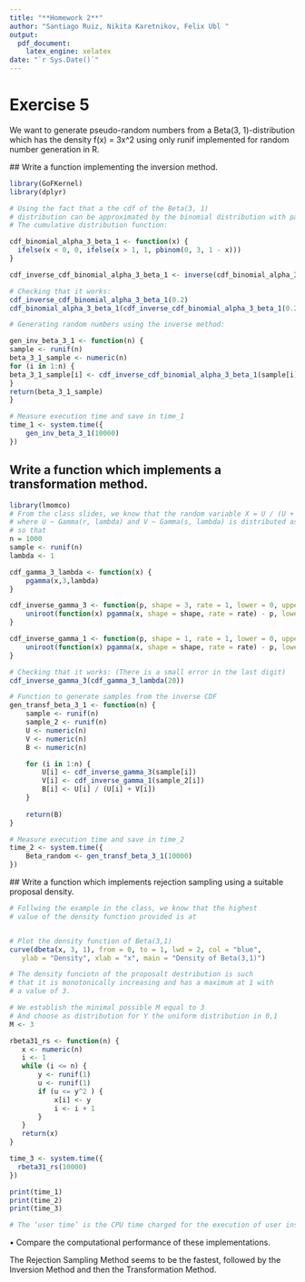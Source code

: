```yaml
---
title: "**Homework 2**"
author: "Santiago Ruiz, Nikita Karetnikov, Felix Ubl "
output:
  pdf_document:
    latex_engine: xelatex 
date: "`r Sys.Date()`"
---
```




# Exercise 5

 We want to generate pseudo-random numbers from a Beta(3, 1)-distribution which has the density f(x) = 3x^2
 using only runif implemented for random number generation in R.

 ## Write a function implementing the inversion method.


```r

library(GoFKernel)
library(dplyr)

# Using the fact that a the cdf of the Beta(3, 1) 
# distribution can be approximated by the binomial distribution with parameters n = 3, k = 0,  and p = 1-x.
# The cumulative distribution function:

cdf_binomial_alpha_3_beta_1 <- function(x) {
  ifelse(x < 0, 0, ifelse(x > 1, 1, pbinom(0, 3, 1 - x)))
}

cdf_inverse_cdf_binomial_alpha_3_beta_1 <- inverse(cdf_binomial_alpha_3_beta_1, lower = 0, upper = 1)

# Checking that it works:
cdf_inverse_cdf_binomial_alpha_3_beta_1(0.2)
cdf_binomial_alpha_3_beta_1(cdf_inverse_cdf_binomial_alpha_3_beta_1(0.2))

# Generating random numbers using the inverse method:

gen_inv_beta_3_1 <- function(n) {
sample <- runif(n)
beta_3_1_sample <- numeric(n)
for (i in 1:n) {
beta_3_1_sample[i] <- cdf_inverse_cdf_binomial_alpha_3_beta_1(sample[i])
}
return(beta_3_1_sample)
}

# Measure execution time and save in time_1
time_1 <- system.time({
    gen_inv_beta_3_1(10000)
})

```
## Write a function which implements a transformation method.



```r
library(lmomco)
# From the class slides, we know that the random variable X = U / (U + V)
# where U ~ Gamma(r, lambda) and V ~ Gamma(s, lambda) is distributed as Beta(r, s)
# so that
n = 1000
sample <- runif(n)
lambda <- 1

cdf_gamma_3_lambda <- function(x) {
    pgamma(x,3,lambda)
}

cdf_inverse_gamma_3 <- function(p, shape = 3, rate = 1, lower = 0, upper = 100000) {
    uniroot(function(x) pgamma(x, shape = shape, rate = rate) - p, lower = lower, upper = upper)$root
}

cdf_inverse_gamma_1 <- function(p, shape = 1, rate = 1, lower = 0, upper = 100000) {
    uniroot(function(x) pgamma(x, shape = shape, rate = rate) - p, lower = lower, upper = upper)$root
}

# Checking that it works: (There is a small error in the last digit)
cdf_inverse_gamma_3(cdf_gamma_3_lambda(20))

# Function to generate samples from the inverse CDF
gen_transf_beta_3_1 <- function(n) {
    sample <- runif(n)
    sample_2 <- runif(n)
    U <- numeric(n)
    V <- numeric(n)
    B <- numeric(n)

    for (i in 1:n) {
        U[i] <- cdf_inverse_gamma_3(sample[i])
        V[i] <- cdf_inverse_gamma_1(sample_2[i])
        B[i] <- U[i] / (U[i] + V[i])
    }
    
    return(B)
}

# Measure execution time and save in time_2
time_2 <- system.time({
    Beta_random <- gen_transf_beta_3_1(10000)
})


```

 ## Write a function which implements rejection sampling using a suitable proposal density.
 
 ```r

# Follwing the example in the class, we know that the highest
# value of the density function provided is at 


# Plot the density function of Beta(3,1)
curve(dbeta(x, 3, 1), from = 0, to = 1, lwd = 2, col = "blue",
    ylab = "Density", xlab = "x", main = "Density of Beta(3,1)")

# The density funciotn of the proposalt destribution is such 
# that it is monotonically increasing and has a maximum at 1 with
# a value of 3.

# We establish the minimal possible M equal to 3
# And choose as distribution for Y the uniform distribution in 0,1
M <- 3

rbeta31_rs <- function(n) {
    x <- numeric(n)
    i <- 1
    while (i <= n) {
        y <- runif(1)
        u <- runif(1)
        if (u <= y^2 ) {
            x[i] <- y
            i <- i + 1
        }
    }
    return(x)
}

time_3 <- system.time({
   rbeta31_rs(10000)
})

print(time_1)
print(time_2)
print(time_3)

# The ‘user time’ is the CPU time charged for the execution of user instructions of the calling process. The ‘system time’ is the CPU time charged for execution by the system on behalf of the calling process.

 ```
 
 
 • Compare the computational performance of these implementations.

The Rejection Sampling Method seems to be the fastest, followed by the Inversion Method and then the Transformation Method.
